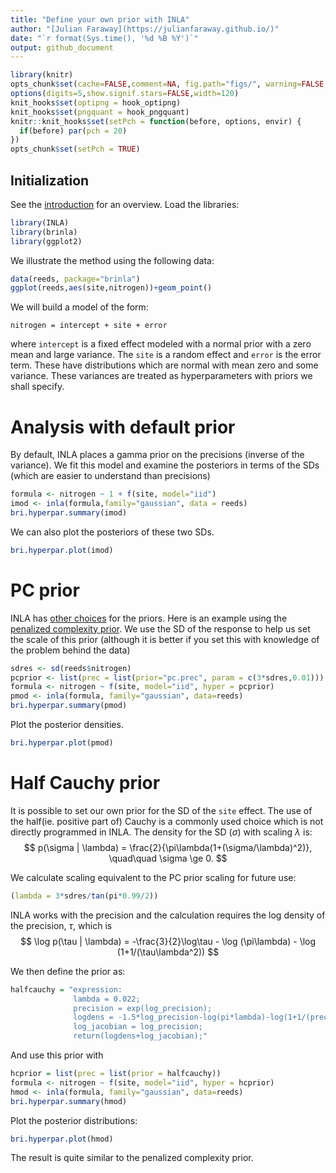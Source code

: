 ```yaml
---
title: "Define your own prior with INLA"
author: "[Julian Faraway](https://julianfaraway.github.io/)"
date: "`r format(Sys.time(), '%d %B %Y')`"
output: github_document
---
```


```r
library(knitr)
opts_chunk$set(cache=FALSE,comment=NA, fig.path="figs/", warning=FALSE, message=FALSE, optipng='-o7', pngquant='--speed=1 --quality=0-50')
options(digits=5,show.signif.stars=FALSE,width=120)
knit_hooks$set(optipng = hook_optipng)
knit_hooks$set(pngquant = hook_pngquant)
knitr::knit_hooks$set(setPch = function(before, options, envir) {
  if(before) par(pch = 20)
})
opts_chunk$set(setPch = TRUE)
```

## Initialization

See the [introduction](index.md) for an overview.
Load the libraries:

```r
library(INLA)
library(brinla)
library(ggplot2)
```

We illustrate the method using the following data:

```r
data(reeds, package="brinla")
ggplot(reeds,aes(site,nitrogen))+geom_point()
```

We will build a model of the form:
```
nitrogen = intercept + site + error
```

where `intercept` is a fixed effect modeled with a normal prior with a zero mean and large variance.
The `site` is a random effect and `error` is the error term. These have distributions which are
normal with mean zero and some variance. These variances are treated as hyperparameters with
priors we shall specify.

# Analysis with default prior

By default, INLA places a gamma prior on the precisions (inverse of the variance). We
fit this model and examine the posteriors in terms of the SDs (which are easier to understand than precisions)

```r
formula <- nitrogen ~ 1 + f(site, model="iid")
imod <- inla(formula,family="gaussian", data = reeds)
bri.hyperpar.summary(imod)
```

We can also plot the posteriors of these two SDs.

```r
bri.hyperpar.plot(imod)
```


# PC prior

INLA has [other choices](http://www.r-inla.org/models/priors) for the priors. Here
is an example using the [penalized complexity prior](https://arxiv.org/abs/1403.4630). We use the SD of the response to
help us set the scale of this prior (although it is better if you set this with knowledge
of the problem behind the data)

```r
sdres <- sd(reeds$nitrogen)
pcprior <- list(prec = list(prior="pc.prec", param = c(3*sdres,0.01)))
formula <- nitrogen ~ f(site, model="iid", hyper = pcprior)
pmod <- inla(formula, family="gaussian", data=reeds)
bri.hyperpar.summary(pmod)
```

Plot the posterior densities.

```r
bri.hyperpar.plot(pmod)
```


# Half Cauchy prior

It is possible to set our own prior for the SD of the `site` effect. The use of the
half(ie. positive part of) Cauchy is a commonly used choice which is not directly programmed
in INLA. The density for the SD ($\sigma$) with scaling $\lambda$ is:
$$
 p(\sigma | \lambda) = \frac{2}{\pi\lambda(1+(\sigma/\lambda)^2)}, \quad\quad \sigma \ge 0.
$$

We calculate scaling equivalent to the PC prior scaling for future use:

```r
(lambda = 3*sdres/tan(pi*0.99/2))
```

INLA works with the precision and the calculation requires the log density of the precision, $\tau$, which is
$$
  \log p(\tau | \lambda) = -\frac{3}{2}\log\tau - \log (\pi\lambda) - \log (1+1/(\tau\lambda^2))
$$


We then define the prior as:


```r
halfcauchy = "expression:
              lambda = 0.022;
              precision = exp(log_precision);
              logdens = -1.5*log_precision-log(pi*lambda)-log(1+1/(precision*lambda^2));
              log_jacobian = log_precision;
              return(logdens+log_jacobian);"
```


And use this prior with

```r
hcprior = list(prec = list(prior = halfcauchy))
formula <- nitrogen ~ f(site, model="iid", hyper = hcprior)
hmod <- inla(formula, family="gaussian", data=reeds)
bri.hyperpar.summary(hmod)
```

Plot the posterior distributions:

```r
bri.hyperpar.plot(hmod)
```

The result is quite similar to the penalized complexity prior.



